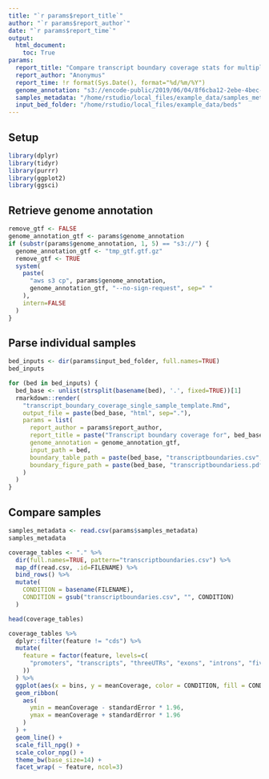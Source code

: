 ```yaml
---
title: "`r params$report_title`"
author: "`r params$report_author`"
date: "`r params$report_time`"
output:
  html_document:
    toc: True
params:
  report_title: "Compare transcript boundary coverage stats for multiple samples"
  report_author: "Anonymus"
  report_time: !r format(Sys.Date(), format="%d/%m/%Y")
  genome_annotation: "s3://encode-public/2019/06/04/8f6cba12-2ebe-4bec-a15d-53f498979de0/gencode.v29.primary_assembly.annotation_UCSC_names.gtf.gz"
  samples_metadata: "/home/rstudio/local_files/example_data/samples_meta.csv"
  input_bed_folder: "/home/rstudio/local_files/example_data/beds"
---
```


## Setup

```r
library(dplyr)
library(tidyr)
library(purrr)
library(ggplot2)
library(ggsci)
```

## Retrieve genome annotation

```r
remove_gtf <- FALSE
genome_annotation_gtf <- params$genome_annotation
if (substr(params$genome_annotation, 1, 5) == "s3://") {
  genome_annotation_gtf <- "tmp_gtf.gtf.gz"
  remove_gtf <- TRUE
  system(
    paste(
      "aws s3 cp", params$genome_annotation,
      genome_annotation_gtf, "--no-sign-request", sep=" "
    ),
    intern=FALSE
  )
}
```

## Parse individual samples

```r
bed_inputs <- dir(params$input_bed_folder, full.names=TRUE)
bed_inputs
```

```r
for (bed in bed_inputs) {
  bed_base <- unlist(strsplit(basename(bed), '.', fixed=TRUE))[1]
  rmarkdown::render(
    "transcript_boundary_coverage_single_sample_template.Rmd",
    output_file = paste(bed_base, "html", sep="."),
    params = list(
      report_author = params$report_author,
      report_title = paste("Transcript boundary coverage for", bed_base, sep=" "),
      genome_annotation = genome_annotation_gtf,
      input_path = bed,
      boundary_table_path = paste(bed_base, "transcriptboundaries.csv", sep="_"),
      boundary_figure_path = paste(bed_base, "transcriptboundariess.pdf", sep="_")
    )
  )
}
```

## Compare samples

```r
samples_metadata <- read.csv(params$samples_metadata)
samples_metadata
```

```r
coverage_tables <- "." %>%
  dir(full.names=TRUE, pattern="transcriptboundaries.csv") %>%
  map_df(read.csv, .id=FILENAME) %>%
  bind_rows() %>%
  mutate(
    CONDITION = basename(FILENAME),
    CONDITION = gsub("transcriptboundaries.csv", "", CONDITION)
  )

head(coverage_tables)
```

```r
coverage_tables %>%
  dplyr::filter(feature != "cds") %>%
  mutate(
    feature = factor(feature, levels=c(
      "promoters", "transcripts", "threeUTRs", "exons", "introns", "fiveUTRs"
    ))
  ) %>%
  ggplot(aes(x = bins, y = meanCoverage, color = CONDITION, fill = CONDITION)) + 
  geom_ribbon(
    aes(
      ymin = meanCoverage - standardError * 1.96,
      ymax = meanCoverage + standardError * 1.96
    )
  ) + 
  geom_line() +
  scale_fill_npg() +
  scale_color_npg() +
  theme_bw(base_size=14) +
  facet_wrap( ~ feature, ncol=3)
```